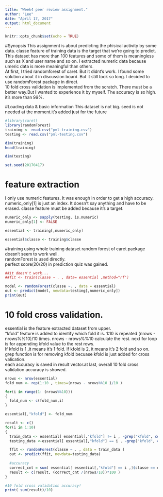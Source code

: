 ```yaml
---
title: "Week4 peer review assignment."
author: "Lee"
date: "April 17, 2017"
output: html_document
---
```


```r
knitr::opts_chunk$set(echo = TRUE)
```

#Synopsis
This assignment is about predicting the phisical activity by some data. classe feature of training data is the target that we're going to predict.    
This dataset has more than 100 features and some of them is meaningless such as X and user name and so on. I extracted numeric data  because umeric data is more meaningful than others.   
At first, I tried randomforest of caret. But it didnt's work. I found some solution about it in discussion board. But it still took so long. I decided to use randomForest package in direct.   
10 fold cross validation is implemented from the scratch. There must be a better way.But I wanted to experience it by myself.
The accuracy is so high. it's more than 99%.  

#Loading data & basic information
This dataset is not big. 
seed is not needed at the moment.it's added just for the future
```r
#library(caret)
library(randomForest)
training <- read.csv("pml-training.csv")
testing <- read.csv("pml-testing.csv")

dim(training)
head(training)

dim(testing)

set.seed(20170417)
```


# feature extraction
I only use numeric features. It was enough in order to get a high accuracy.   
numeric_only[1] is just an index. It doesn't say anything and have to be erased.
classe feature must be added because it's a target.
```r
numeric_only <- sapply(testing, is.numeric)
numeric_only[1] <- FALSE

essential <- training[,numeric_only]

essential$classe <- training$classe

```




#training using whole training dataset 
random forest of caret package doesn't seem to work well.   
randomForest is used directly.  
perfect score(20/20) in prediction quiz was gained.

```r
##it doesn't work...
##fit <- train(classe ~ . , data= essential ,method="rf")

model <- randomForest(classe ~. , data = essential)
out <- predict(model, newdata=testing[,numeric_only])
print(out)

```







# 10 fold cross validation.
essential is the feature extracted dataset from upper.  
"kfold" feature is added to identify which fold it is.
1:10 is repeated  (nrows - nrows%%10)/10 times. nrows - nrows%%10 calculate the rest. next for loop is for appending kfold value to the rest rows.  
If kfold is 1 ,it means it's 1 fold. If kfold is 2, it means it's 2 fold and so on.
grep function is for removing kfold becuase kfold is just added for cross valication.   
each accuracy is saved in result vector.at last, overall 10 fold cross validation accuracy is showed.


```r


nrows <- nrow(essential)
fold_num <- rep(1:10 , times=(nrows - nrows%%10 )/10 )

for(i in range(1: (nrows%%10)))
{
  fold_num <- c(fold_num,i)
}

essential[,"kfold"] <- fold_num

result <- c()
for(i in 1:10)
{
  train_data <- essential[ essential[,"kfold"] != i , -grep("kfold", colnames(essential))]
  testing_data <-essential[ essential[,"kfold"] == i , -grep("kfold", colnames(essential))]

  ffit <- randomForest(classe ~ . , data = train_data )
  out <- predict(ffit, newdata=testing_data)
  
  #accuracy
  correct_cnt = sum( essential[ essential[,"kfold"] == i ,]$classe == out)
  result <- c(result, (correct_cnt /(nrows/10))*100 )
}

#10 fold cross validation accuracy!
print( sum(result)/10)
```










